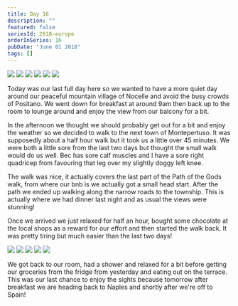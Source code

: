 ```yaml
---
title: Day 16
description: ""
featured: false
seriesId: 2018-europe
orderInSeries: 16
pubDate: "June 01 2018"
tags: []
---
```



<Grid columns={3}>
  <Img
    src="http://localhost:53409/Europe/day-16_files/6828e1d7-2bcd-47f0-ad51-39170215bcdc-639d8eb6a661963a071363a24fa8d3d17b441dfb.jpg"
    colSpan={2}
    rowSpan={2}
  />
  <Img src="http://localhost:53409/Europe/day-16_files/e1ac001a-d96d-40c9-a90f-ee2d456bcbc6-2d85a7d58ddb9cb1c295427a17d9cfc1178c96a1.jpg" />
  <Img src="http://localhost:53409/Europe/day-16_files/bfe3c47c-be24-4343-b8f1-811b382fbef3-5b4905e0fa341e1deb697a041ab6096bb736ec67.jpg" />
  <Img src="http://localhost:53409/Europe/day-16_files/ddeb9d70-0cad-4434-ae48-6c7f12ce4abf-52603885db74145565962625a6b488f70669d770.jpg" />
  <Img src="http://localhost:53409/Europe/day-16_files/c3742f44-b915-461c-b613-c10494cb0bb6-09ca5d819f5befa7f1113b4ef3732b1bd23df542.jpg" />
  <Img src="http://localhost:53409/Europe/day-16_files/d397b75a-0607-400b-a593-139ec38752f2-03576472f9841f4a45fc0198a9520ed642ba5b62.jpg" />
</Grid>

Today was our last full day here so we wanted to have a more quiet day around our peaceful mountain village of Nocelle and avoid the busy crowds of Positano. We went down for breakfast at around 9am then back up to the room to lounge around and enjoy the view from our balcony for a bit.

In the afternoon we thought we should probably get out for a bit and enjoy the weather so we decided to walk to the next town of Montepertuso. It was supposedly about a half hour walk but it took us a little over 45 minutes. We were both a little sore from the last two days but thought the small walk would do us well. Bec has sore calf muscles and I have a sore right quadricep from favouring that leg over my slightly doggy left knee.

The walk was nice, it actually covers the last part of the Path of the Gods walk, from where our bnb is we actually got a small head start. After the path we ended up walking along the narrow roads to the township. This is actually where we had dinner last night and as usual the views were stunning!

Once we arrived we just relaxed for half an hour, bought some chocolate at the local shops as a reward for our effort and then started the walk back. It was pretty tiring but much easier than the last two days!

<Grid columns={6}>
  <Img
    src="http://localhost:53409/Europe/day-16_files/eeb0e72e-ca0b-49fb-9744-15619c93a11e-8fb47e75c488d838f7f9f8b949455aa7534d24b6.jpg"
    colSpan={2}
  />
  <Img
    src="http://localhost:53409/Europe/day-16_files/dd4c4e58-f2fa-4006-9f35-54ab66814e8b-f12035b81b0b5e5e4cfd5cdc3241ebadd407a6e8.jpg"
    colSpan={2}
  />
  <Img
    src="http://localhost:53409/Europe/day-16_files/9093ba45-875a-46bc-8a20-cb3f0a1734c0-2cbf45657077068bb2a6ad83931ad7162e230acf.jpg"
    colSpan={2}
  />
  <Img
    src="http://localhost:53409/Europe/day-16_files/8d671363-664d-43c5-9db5-a246386e36f7-2981a90d929313266e7dc98b4303b08f906e1188.jpg"
    colSpan={3}
  />
  <Img
    src="http://localhost:53409/Europe/day-16_files/9e2f4734-08e1-40b2-8b80-afea9831a308-0565959146bc2d7324dbb5136196a848517b717d.jpg"
    colSpan={3}
  />
</Grid>

We got back to our room, had a shower and relaxed for a bit before getting our groceries from the fridge from yesterday and eating out on the terrace. This was our last chance to enjoy the sights because tomorrow after breakfast we are heading back to Naples and shortly after we're off to Spain!
